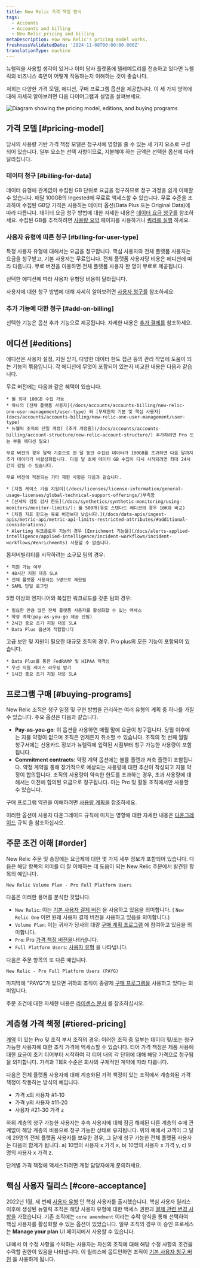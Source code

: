 ```yaml
---
title: New Relic 가격 책정 방식
tags:
  - Accounts
  - Accounts and billing
  - New Relic pricing and billing
metaDescription: How New Relic's pricing model works.
freshnessValidatedDate: '2024-11-08T00:00:00.000Z'
translationType: machine
---
```


뉴렐릭을 사용할 생각이 있거나 이미 당사 플랫폼에 텔레메트리를 전송하고 있다면 뉴렐릭의 비즈니스 측면이 어떻게 작동하는지 이해하는 것이 좋습니다.

저희는 다양한 가격 모델, 에디션, 구매 프로그램 옵션을 제공합니다. 이 세 가지 영역에 대해 자세히 알아보려면 다음 다이어그램과 설명을 살펴보세요.

<img title="Diagram showing the pricing model, editions, and buying programs" alt="Diagram showing the pricing model, editions, and buying programs" src="/images/accounts_diagram_pricing-diagram.webp" />

## 가격 모델 [#pricing-model]

당사의 사용량 기반 가격 책정 모델은 청구서에 영향을 줄 수 있는 세 가지 요소로 구성되어 있습니다. 일부 요소는 선택 사항이므로, 지불해야 하는 금액은 선택한 옵션에 따라 달라집니다.

### 데이터 청구 [#billing-for-data]

데이터 유형에 관계없이 수집된 GB 단위로 요금을 청구하므로 청구 과정을 쉽게 이해할 수 있습니다. 매달 100GB의 Ingested에 무료로 액세스할 수 있습니다. 무료 수준을 초과하여 수집된 GB당 가격은 사용하는 데이터 옵션(Data Plus 또는 Original Data)에 따라 다릅니다. 데이터 요금 청구 방법에 대한 자세한 내용은 [데이터 요금 청구를](/docs/accounts/accounts-billing/new-relic-one-pricing-billing/data-ingest-billing) 참조하세요. 수집된 GB를 추적하려면 [사용량 요약](/docs/accounts/accounts-billing/new-relic-one-pricing-billing/usage-ui) 페이지를 사용하거나 [쿼리를 실행](/docs/accounts/accounts-billing/new-relic-one-pricing-billing/usage-queries-alerts) 하세요.

### 사용자 유형에 따른 청구 [#billing-for-user-type]

특정 사용자 유형에 대해서는 요금을 청구합니다. 핵심 사용자와 전체 플랫폼 사용자는 요금을 청구받고, 기본 사용자는 무료입니다. 전체 플랫폼 사용자당 비용은 에디션에 따라 다릅니다. 무료 버전을 이용하면 전체 플랫폼 사용자 한 명이 무료로 제공됩니다.

<Callout variant="tip">
  선택한 에디션에 따라 사용자 유형당 비용이 달라집니다.
</Callout>

사용자에 대한 청구 방법에 대해 자세히 알아보려면 [사용자 청구를](/docs/accounts/accounts-billing/new-relic-one-pricing-billing/user-count-billing) 참조하세요.

### 추가 기능에 대한 청구 [#add-on-billing]

선택한 기능은 옵션 추가 기능으로 제공됩니다. 자세한 내용은 [추가 결제를](/docs/accounts/accounts-billing/new-relic-one-pricing-billing/add-on-billing) 참조하세요.

## 에디션 [#editions]

에디션은 사용자 설정, 지원 받기, 다양한 데이터 한도 접근 등의 관리 작업에 도움이 되는 기능의 묶음입니다. 각 에디션에 무엇이 포함되어 있는지 비교한 내용은 다음과 같습니다.

<CollapserGroup>
  <Collapser id="free-edition" title="무료">
    무료 버전에는 다음과 같은 혜택이 있습니다.

    * 월 최대 100GB 수집 가능
    * 하나의 [전체 플랫폼 사용자](/docs/accounts/accounts-billing/new-relic-one-user-management/user-type) 와 [무제한의 기본 및 핵심 사용자](docs/accounts/accounts-billing/new-relic-one-user-management/user-type)
    * 뉴웰릭 조직의 단일 계정( [추가 계정을](/docs/accounts/accounts-billing/account-structure/new-relic-account-structure/) 추가하려면 Pro 또는 부품 에디션 필요)

    무료 버전의 경우 달력 기준으로 한 달 동안 수집된 데이터가 100GB를 초과하면 다음 달까지 추가 데이터가 비활성화됩니다. 다음 달 초에 데이터 GB 수집이 다시 시작되려면 최대 24시간이 걸릴 수 있습니다.

    무료 버전에 적용되는 기타 제한 사항은 다음과 같습니다.

    * [지원 케이스 기술 지원이](/docs/licenses/license-information/general-usage-licenses/global-technical-support-offerings/)부족함
    * [신세틱 검토 검사 한도](/docs/synthetics/synthetic-monitoring/using-monitors/monitor-limits/): 월 500개(유료 스탠다드 에디션의 경우 10K와 비교)
    * [차원 지표 한도는 유료 버전보다 낮습니다.](/docs/data-apis/ingest-apis/metric-api/metric-api-limits-restricted-attributes/#additional-considerations)
    * Alerting 워크플로우 기능의 경우 [Enrichment 기능을](/docs/alerts-applied-intelligence/applied-intelligence/incident-workflows/incident-workflows/#enrichments) 사용할 수 없습니다.
  </Collapser>

  <Collapser id="standard-edition" title="기준">
    옵저버빌리티를 시작하려는 소규모 팀의 경우:

    * 지원 가능 여부
    * 48시간 지원 대응 SLA
    * 전체 플랫폼 사용자는 5명으로 제한됨
    * SAML 단일 로그인
  </Collapser>

  <Collapser id="pro-edition" title="찬성">
    5명 이상의 엔지니어와 복잡한 워크로드를 갖춘 팀의 경우:

    * 필요한 만큼 많은 전체 플랫폼 사용자를 활성화할 수 있는 액세스
    * 약정 계약(pay-as-you-go 제공 안됨)
    * 2시간 중요 초기 지원 대응 SLA
    * Data Plus 옵션에 적합합니다
  </Collapser>

  <Collapser id="enterprise-edition" title="기업">
    고급 보안 및 지원이 필요한 대규모 조직의 경우. Pro plus의 모든 기능이 포함되어 있습니다.

    * Data Plus를 통한 FedRAMP 및 HIPAA 적격성
    * 우선 지원 케이스 라우팅 받기
    * 1시간 중요 초기 지원 대응 SLA
  </Collapser>
</CollapserGroup>

## 프로그램 구매 [#buying-programs]

New Relic 조직은 청구 일정 및 구현 방법을 관리하는 여러 유형의 계획 중 하나를 가질 수 있습니다. 주요 옵션은 다음과 같습니다.

* <DNT>**Pay-as-you-go**</DNT>: 이 옵션을 사용하면 매월 말에 요금이 청구됩니다. 당월 이후에는 지불 약정이 없으며 조직은 언제든지 취소할 수 있습니다. 조직의 첫 번째 월말 청구서에는 신용카드 정보가 뉴렐릭에 입력된 시점부터 청구 가능한 사용량이 포함됩니다.
* <DNT>**Commitment contracts**</DNT>: 약정 계약 옵션에는 볼륨 플랜과 저축 플랜이 포함됩니다. 약정 계약을 통해 장기적으로 예상되는 사용량에 대한 추산이 작성되고 지불 약정이 합의됩니다. 조직의 사용량이 약속한 한도를 초과하는 경우, 초과 사용량에 대해서는 이전에 합의된 요금으로 청구됩니다. 이는 Pro 및 활동 조직에서만 사용할 수 있습니다.

구매 프로그램 약관을 이해하려면 [사용량 계획을](/docs/licenses/license-information/usage-plans/new-relic-usage-plan) 참조하세요.

이러한 옵션이 사용자 다운그레이드 규칙에 미치는 영향에 대한 자세한 내용은 [다운그레이드](/docs/accounts/accounts-billing/new-relic-one-pricing-billing/user-count-billing#user-downgrade-rules) 규칙 을 참조하십시오.

## 주문 조건 이해 [#order]

New Relic 주문 및 송장에는 요금제에 대한 몇 가지 세부 정보가 포함되어 있습니다. 다음은 해당 항목의 의미를 더 잘 이해하는 데 도움이 되는 New Relic 주문에서 발견된 항목의 예입니다.

```
New Relic Volume Plan - Pro Full Platform Users
```

다음은 이러한 용어를 분석한 것입니다.

* `New Relic`: 이는 [기본 사용자 결제 버전](/docs/accounts/accounts-billing/new-relic-one-pricing-billing/user-count-billing/#pricing-versions) 을 사용하고 있음을 의미합니다. ( `New Relic One` 이면 원래 사용자 결제 버전을 사용하고 있음을 의미합니다.)
* `Volume Plan`: 이는 귀사가 당사의 대량 [구매 계획 프로그램](#buying-programs) 에 참여하고 있음을 의미합니다.
* `Pro`: Pro [가격 책정 버전을](#editions)나타냅니다.
* `Full Platform Users`: [사용자 유형](/docs/accounts/accounts-billing/new-relic-one-user-management/user-type) 을 나타냅니다.

다음은 주문 항목의 또 다른 예입니다.

```
New Relic - Pro Full Platform Users (PAYG)
```

마지막에 &quot;PAYG&quot;가 있으면 귀하의 조직이 종량제 [구매 프로그램을](#usage-plans) 사용하고 있다는 의미입니다.

주문 조건에 대한 자세한 내용은 [라이센스 문서](/docs/licenses/license-information/usage-plans/new-relic-one-usage-plan-descriptions) 를 참조하십시오.

## 계층형 가격 책정 [#tiered-pricing]

[계약](#buying-programs) 이 있는 Pro 및 조직 부서 조직의 경우: 이러한 조직 중 일부는 데이터 및/또는 청구 가능한 사용자에 대한 조직 가격에 액세스할 수 있습니다. 티어 가격 책정은 제품 사용에 대한 요금이 초기 티어부터 시작하여 각 티어 내의 각 단위에 대해 해당 가격으로 청구됨을 의미합니다. 가격과 TIER 수준은 회사의 구체적인 계약에 따라 다릅니다.

다음은 전체 플랫폼 사용자에 대해 계층화된 가격 책정이 있는 조직에서 계층화된 가격 책정이 작동하는 방식의 예입니다.

* 가격 x의 사용자 #1-10
* 가격 y의 사용자 #11-20
* 사용자 #21-30 가격 z

하위 계층의 청구 가능한 사용자는 후속 사용자에 대해 잠금 해제된 다른 계층의 수에 관계없이 해당 계층의 비용으로 청구 가능한 상태로 유지됩니다. 위의 예에서 고객이 그 달에 29명의 전체 플랫폼 사용자를 보유한 경우, 그 달에 청구 가능한 전체 플랫폼 사용자는 다음의 합계가 됩니다. a) 10명의 사용자 x 가격 x, b) 10명의 사용자 x 가격 y, c) 9명의 사용자 x 가격 z.

단계별 가격 책정에 액세스하려면 계정 담당자에게 문의하세요.

## 핵심 사용자 릴리스 [#core-acceptance]

2022년 1월, 세 번째 [사용자 유형](/docs/accounts/accounts-billing/new-relic-one-user-management/user-type) 인 핵심 사용자를 출시했습니다. 핵심 사용자 릴리스 이후에 생성된 뉴렐릭 조직은 해당 사용자 유형에 대한 액세스 권한과 [결제 관련 변경 사항을](/docs/accounts/accounts-billing/new-relic-one-pricing-billing/user-count-billing/#pricing-versions) 가졌습니다. 기존 조직에는 `core amendment` 이라는 수락 양식을 통해 선택하여 핵심 사용자를 활성화할 수 있는 옵션이 있었습니다. 일부 조직의 경우 이 승인 프로세스는 <DNT>**Manage your plan**</DNT> UI 페이지에서 사용할 수 있습니다.

UI에서 이 수정 사항을 수락하는 사용자는 자신의 조직에 대해 해당 수정 사항의 조건을 수락할 권한이 있음을 나타냅니다. 이 릴리스에 옵트인하면 조직이 [기본 사용자 청구 버전](/docs/accounts/accounts-billing/new-relic-one-pricing-billing/user-count-billing/#pricing-versions) 을 사용하게 됩니다.